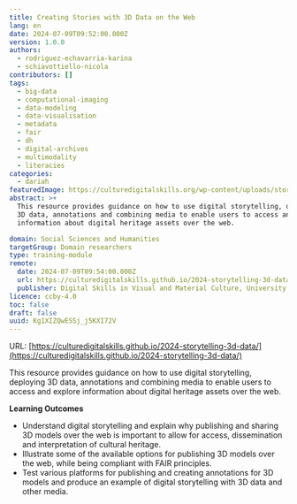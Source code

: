 ```yaml
---
title: Creating Stories with 3D Data on the Web
lang: en
date: 2024-07-09T09:52:00.000Z
version: 1.0.0
authors:
  - rodriguez-echavarria-karina
  - schiavottiello-nicola
contributors: []
tags:
  - big-data
  - computational-imaging
  - data-modeling
  - data-visualisation
  - metadata
  - fair
  - dh
  - digital-archives
  - multimodality
  - literacies
categories:
  - dariah
featuredImage: https://culturedigitalskills.org/wp-content/uploads/stories_poster.png
abstract: >+
  This resource provides guidance on how to use digital storytelling, deploying
  3D data, annotations and combining media to enable users to access and explore
  information about digital heritage assets over the web.

domain: Social Sciences and Humanities
targetGroup: Domain researchers
type: training-module
remote:
  date: 2024-07-09T09:54:00.000Z
  url: https://culturedigitalskills.github.io/2024-storytelling-3d-data/
  publisher: Digital Skills in Visual and Material Culture, University of Brighton
licence: ccby-4.0
toc: false
draft: false
uuid: Kg1XIZQwESSj_j5KXI72V
---
```

URL: [https://culturedigitalskills.github.io/2024-storytelling-3d-data/](https://culturedigitalskills.github.io/2024-storytelling-3d-data/)

This resource provides guidance on how to use digital storytelling, deploying 3D data, annotations and combining media to enable users to access and explore information about digital heritage assets over the web.

**Learning Outcomes**

- Understand digital storytelling and explain why publishing and sharing 3D models over the web is important to allow for access, dissemination and interpretation of cultural heritage.
- Illustrate some of the available options for publishing 3D models over the web, while being compliant with FAIR principles.
- Test various platforms for publishing and creating annotations for 3D models and produce an example of digital storytelling with 3D data and other media.
